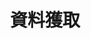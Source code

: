 ---
source-updated-at: 2025-05-16T04:52:11.000Z
translation-updated-at: 2025-05-25T20:57:59.306Z
title: 資料獲取
description: 學習如何使用 Next.js 獲取、快取、重新驗證及變更資料。
---
